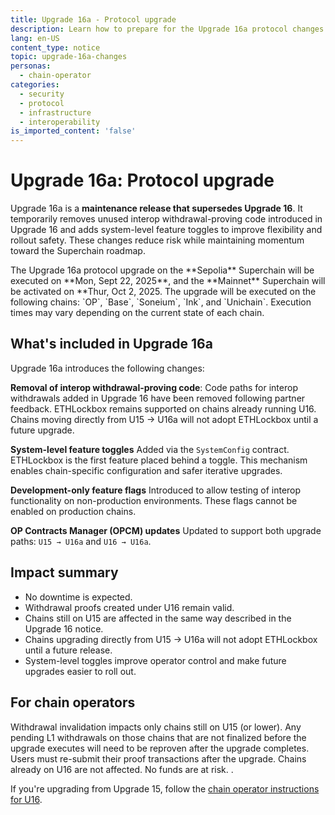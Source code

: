 ```yaml
---
title: Upgrade 16a - Protocol upgrade
description: Learn how to prepare for the Upgrade 16a protocol changes.
lang: en-US
content_type: notice
topic: upgrade-16a-changes
personas:
  - chain-operator
categories:
  - security
  - protocol
  - infrastructure
  - interoperability
is_imported_content: 'false'
---
```



# Upgrade 16a: Protocol upgrade

Upgrade 16a is a **maintenance release that supersedes Upgrade 16**. It temporarily removes unused interop withdrawal-proving code introduced in Upgrade 16 and adds system-level feature toggles to improve flexibility and rollout safety. These changes reduce risk while maintaining momentum toward the Superchain roadmap.

<Callout type="info">
  The Upgrade 16a protocol upgrade on the **Sepolia** Superchain will be executed on **Mon, Sept 22, 2025**, and the **Mainnet** Superchain will be activated on **Thur, Oct 2, 2025.
  The upgrade will be executed on the following chains: `OP`, `Base`, `Soneium`, `Ink`, and `Unichain`.
  Execution times may vary depending on the current state of each chain.
</Callout>

## What's included in Upgrade 16a

Upgrade 16a introduces the following changes:

**Removal of interop withdrawal-proving code**: Code paths for interop withdrawals added in Upgrade 16 have been removed following partner feedback. ETHLockbox remains supported on chains already running U16. Chains moving directly from U15 → U16a will not adopt ETHLockbox until a future upgrade.

**System-level feature toggles**
    Added via the `SystemConfig` contract. ETHLockbox is the first feature placed behind a toggle. This mechanism enables chain-specific configuration and safer iterative upgrades.

**Development-only feature flags**
    Introduced to allow testing of interop functionality on non-production environments. These flags cannot be enabled on production chains.

**OP Contracts Manager (OPCM) updates**
    Updated to support both upgrade paths: `U15 → U16a` and `U16 → U16a`.

## Impact summary

*   No downtime is expected.
*   Withdrawal proofs created under U16 remain valid.
*   Chains still on U15 are affected in the same way described in the Upgrade 16 notice.
*   Chains upgrading directly from U15 → U16a will not adopt ETHLockbox until a future release.
*   System-level toggles improve operator control and make future upgrades easier to roll out.

## For chain operators

<Callout>Withdrawal invalidation impacts only chains still on U15 (or lower).
Any pending L1 withdrawals on those chains that are not finalized before the upgrade executes will need to be reproven after the upgrade completes. Users must re-submit their proof transactions after the upgrade.
Chains already on U16 are not affected. No funds are at risk.
.</Callout>

If you're upgrading from Upgrade 15, follow the [chain operator instructions for U16](https://docs.optimism.io/notices/upgrade-16#for-chain-operators).


